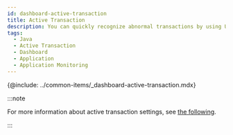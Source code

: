 ```yaml
---
id: dashboard-active-transaction
title: Active Transaction
description: You can quickly recognize abnormal transactions by using URLs, SQLs, and HTTP calls of the active transactions, and can analyze the delayed sections in detail through the transaction trace details.
tags:
  - Java
  - Active Transaction
  - Dashboard
  - Application
  - Application Monitoring
---
```


{@include: ../common-items/_dashboard-active-transaction.mdx}  

:::note

For more information about active transaction settings, see [the following](active-transactions).

:::
